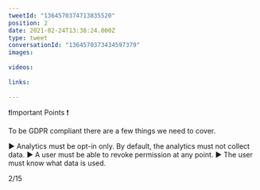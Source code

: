 ```yaml
---
tweetId: "1364570374713835520"
position: 2
date: 2021-02-24T13:38:24.000Z
type: tweet
conversationId: "1364570373434597379"
images:
  
videos:
  
links:
  
---
```

❗Important Points ❗

To be GDPR compliant there are a few things we need to cover.

▶️ Analytics must be opt-in only. By default, the analytics must not collect data.
▶️ A user must be able to revoke permission at any point.
▶️ The user must know what data is used. 

2/15
